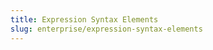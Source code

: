 ```yaml
---
title: Expression Syntax Elements
slug: enterprise/expression-syntax-elements
---
```



<Include file="expression-syntax-elements.mdx" />

<LinkCard
  title="Verbal Tester"
  description="Create, check and edit verbal expressions in Crowdin project with Verbal Tester application"
  href="https://store.crowdin.com/verbal-tester"
  target="_blank"
/>
